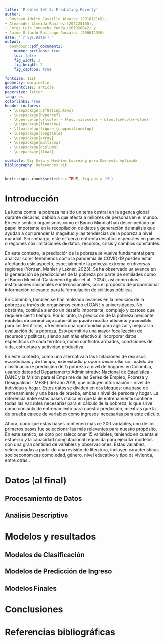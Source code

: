 ```yaml
---
title: 'Problem Set 2: Predicting Poverty'
author:
- Gustavo Adolfo Castillo Álvarez (201812166),
- Alexander Almeida Ramírez (202225165),
- Jorge Luis Congacha Yunda (201920042) y
- Jaime Orlando Buitrago González (200612390)
date: "`r Sys.Date()`"
output:
  bookdown::pdf_document2:
    number_sections: true
    toc: false
    fig_width: 3
    fig_height: 2
    fig_caption: true

fontsize: 11pt
geometry: margin=1in
documentclass: article
papersize: letter
lang: es
colorlinks: true
header-includes:
  - \usepackage[utf8]{inputenc}
  - \usepackage{hyperref}
  - \hypersetup{urlcolor = blue, citecolor = blue,linkcolor=blue}
  - \usepackage{floatrow}
  - \floatsetup[figure]{capposition=top}
  - \usepackage{longtable}
  - \usepackage{array}
  - \usepackage{multirow}
  - \usepackage{dcolumn}
  - \usepackage{float}

subtitle: Big Data y Machine Learning para Economía Aplicada
bibliography: References.bib
---
```



```r
knitr::opts_chunk$set(echo = TRUE, fig.pos = 'H')
```


# Introducción

La lucha contra la pobreza ha sido un tema central en la agenda global durante décadas, debido a que afecta a millones de personas en el mundo. En este sentido organismos como el Banco Mundial han desempeñado un papel importante en la recopilación de datos y generación de análisis que ayudan a comprender la magnitud y las tendencias de la pobreza a nivel mundial. Sin embargo, este esfuerzo enfrenta desafíos especiales en países o regiones con limitaciones de datos, recursos, crisis y cambios constantes. 

En este contexto, la predicción de la pobreza se vuelve fundamental para analizar como fenómenos como la pandemia de COVID-19 pueden estar afectando este aspecto, especialmente la pobreza extrema en diversas regiones (Yonzan, Mahler y Lakner, 2023). Se ha observado un avance en la generación de predicciones de la pobreza por parte de entidades como el Banco Mundial (Castaneda Aguilar et al., 2024), así como otras instituciones nacionales e internacionales, con el propósito de proporcionar información relevante para la formulación de políticas públicas.

En Colombia, también se han realizado avances en la medición de la pobreza a través de organismos como el DANE y universidades. No obstante, continúa siendo un desafío importante, complejo y costoso que requiere cierto tiempo. Por lo tanto, la predicción de la pobreza mediante modelos de aprendizaje automático puede resultar eficiente y accesible para los territorios, ofreciendo una oportunidad para agilizar y mejorar la evaluación de la pobreza. Esto permitiría una mayor focalización de recursos y políticas, siendo aún más efectivo al incorporar datos específicos de cada territorio, como conflictos armados, condiciones de vida, estructura y actividad productiva.

En este contexto, como una alternativa a las limitaciones de recursos económicos y de tiempo, este estudio propone desarrollar un modelo de clasificación y predicción de la pobreza a nivel de hogares en Colombia, usando datos del Departamento Administrativo Nacional de Estadística - DANE y la Misión para el Empalme de las Series de Empleo, Pobreza y Desigualdad - MESE) del año 2018, que incluyen información a nivel de individuo y hogar. Estos datos se dividen en dos bloques: una base de entrenamiento y una base de prueba, ambas a nivel de persona y hogar. La diferencia entre estas bases radica en que la de entrenamiento contiene todas las variables necesarias para el cálculo de la pobreza, lo que sirve como conjunto de entrenamiento para nuestra predicción, mientras que la de prueba carece de variables como ingresos, necesarias para este cálculo.

Ahora, dado que estas bases contienen más de 200 variables, uno de los primeros pasos fue seleccionar las más relevantes para nuestro propósito. En este sentido, se optó por seleccionar 15 variables, teniendo en cuenta el esfuerzo y la capacidad computacional requerida para ejecutar modelos con una gran cantidad de variables y observaciones. Estas variables, seleccionadas a partir de una revisión de literatura, incluyen características socioeconómicas como edad, género, nivel educativo y tipo de vivienda, entre otras.. 

# Datos (al final)

## Procesamiento de Datos

## Análisis Descriptivo

# Modelos y resultados

## Modelos de Clasificación

## Modelos de Predicción de Ingreso

## Modelos Finales

# Conclusiones

# Referencias bibliográficas

::: {#refs}
:::
